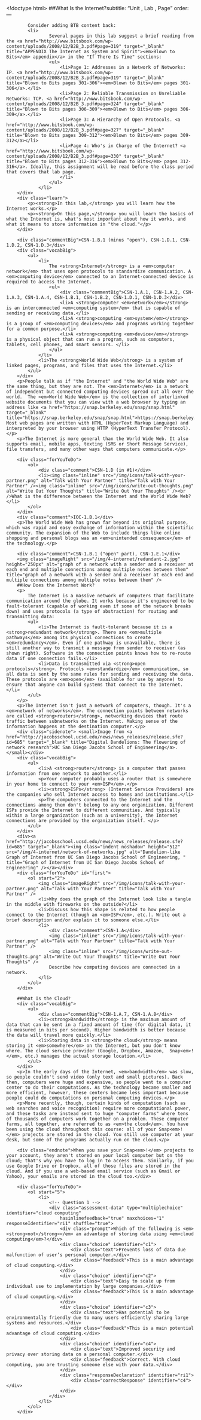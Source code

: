 <!doctype html>
<html lang="en">
    <head>
		<meta http-equiv="content-type" content="text/html; charset=utf-8" />
		<script type="text/javascript" src="/llab/loader.js"></script>
		<title>Unit 4 Lab 1: Computer Networks, Page 1</title>
    </head>
    
	<body>
        ##What Is the Internet?subtitle: "Unit , Lab , Page"
order:
---		
        <div class="todo">
			Consider adding BTB content back:
			<li>
                	Several pages in this lab suggest a brief reading from the <a href="http://www.bitsbook.com/wp-content/uploads/2008/12/B2B_3.pdf#page=319" target="_blank" title="APPENDIX The Internet as System and Spirit"><em>Blown to Bits</em> appendix</a> in the "If There Is Time" sections:
                    <ul>
                        <li>Page 1: Addresses in a Network of Networks: IP. <a href="http://www.bitsbook.com/wp-content/uploads/2008/12/B2B_3.pdf#page=319" target="_blank" title="Blown to Bits pages 301-306"><em>Blown to Bits</em> pages 301-306</a>.</li>
                        <li>Page 2: Reliable Transmission on Unreliable Networks: TCP. <a href="http://www.bitsbook.com/wp-content/uploads/2008/12/B2B_3.pdf#page=324" target="_blank" title="Blown to Bits pages 306-309"><em>Blown to Bits</em> pages 306-309</a>.</li>
                        <li>Page 3: A Hierarchy of Open Protocols. <a href="http://www.bitsbook.com/wp-content/uploads/2008/12/B2B_3.pdf#page=327" target="_blank" title="Blown to Bits pages 309-312"><em>Blown to Bits</em> pages 309-312</a></li>
                        <li>Page 4: Who's in Charge of the Internet? <a href="http://www.bitsbook.com/wp-content/uploads/2008/12/B2B_3.pdf#page=330" target="_blank" title="Blown to Bits pages 312-316"><em>Blown to Bits</em> pages 312-316</a>. Ideally, this assignment will be read before the class period that covers that lab page.
                        </li> 
                    </ul>
                </li>
		</div>
		<div class="learn">
            <p><strong>In this lab,</strong> you will learn how the Internet works.</p>
            <p><strong>On this page,</strong> you will learn the basics of what the Internet is, what's most important about how it works, and what it means to store information in "the cloud."</p>
        </div>
        
        <div class="commentBig">CSN-1.B.1 (minus "open"), CSN-1.D.1, CSN-1.D.2, CSN-1.D.3</div>
        <div class="vocabBig">
            <ul>
                <li>
                    The <strong>Internet</strong> is a <em>computer network</em> that uses open protocols to standardize communication. A <em>computing device</em> connected to an Internet-connected device is required to access the Internet.
                    <ul>
                        <div class="commentBig">CSN-1.A.1, CSN-1.A.2, CSN-1.A.3, CSN-1.A.4, CSN-1.B.1, CSN-1.B.2, CSN-1.D.1, CSN-1.D.3</div>
                        <li>A <strong>computer <em>network</em></strong> is an interconnected <em>computing system</em> that is capable of sending or receiving data.</li>
                        <li>A <strong>computing <em>system</em></strong> is a group of <em>computing devices</em> and programs working together for a common purpose.</li>
                        <li>A <strong>computing <em>device</em></strong> is a physical object that can run a program, such as computers, tablets, cell phones, and smart sensors. </li>
                    </ul>
                </li>
                <li>The <strong>World Wide Web</strong> is a system of linked pages, programs, and files that uses the Internet.</li>
            </ul>
        </div>
        <p>People talk as if "the Internet" and "the World Wide Web" are the same thing, but they are not. The <em>Internet</em> is a network of independent but connected computing devices spread out all over the world.  The <em>World Wide Web</em> is the collection of interlinked website documents that you can view with a web browser by typing an address like <a href="https://snap.berkeley.edu/snap/snap.html" target="_blank" title="https://snap.berkeley.edu/snap/snap.html">https://snap.berkeley.edu/snap/snap.html</a>. Most web pages are written with HTML (HyperText Markup Language) and interpreted by your browser using HTTP (HyperText Transfer Protocol). </p>
        <p>The Internet is more general than the World Wide Web. It also supports email, mobile apps, texting (SMS or Short Message Service), file transfers, and many other ways that computers communicate.</p>
        
        <div class="forYouToDo">
			<ol>
				<div class="comment">CSN-1.D (in #1)</div>
                <li><img class="inline" src="/img/icons/talk-with-your-partner.png" alt="Talk with Your Partner" title="Talk with Your Partner" /><img class="inline" src="/img/icons/write-out-thoughts.png" alt="Write Out Your Thoughts" title="Write Out Your Thoughts" /><br />What is the difference between the Internet and the World Wide Web?</li>
			</ol>
		</div>
        <div class="comment">IOC-1.B.1</div>
        <p>The World Wide Web has grown far beyond its original purpose, which was rapid and easy exchange of information within the scientific community. The expansion of the Web to include things like online shopping and personal blogs was an <em>unintended consequence</em> of the technology.</p>
        
        <div class="comment">CSN-1.B.1 ("open" part), CSN-1.E.1</div>
        <img class="imageRight" src="/img/4-internet/redundant-2.jpg" height="250px" alt="graph of a network with a sender and a receiver at each end and multiple connections among multiple notes between them" title="graph of a network with a sender and a receiver at each end and multiple connections among multiple notes between them" />
        ##How Does the Internet Work?
        <p>
            The Internet is a massive network of computers that facilitate communication around the globe. It works because it's engineered to be fault-tolerant (capable of working even if some of the network breaks down) and uses protocols (a type of abstraction) for routing and transmitting data:
            <ul>
                <li>The Internet is fault-tolerant because it is a <strong>redundant network</strong>. There are <em>multiple pathways</em> among its physical connections to create <em>redundancy</em>. Even if one pathway is unavailable, there is still another way to transmit a message from sender to receiver (as shown right). Software in the connection points knows how to re-route data if one connection fails.</li>
                <li>Data is transmitted via <strong>open protocols</strong>. Protocols <em>standardize</em> communication, so all data is sent by the same rules for sending and receiving the data. These protocols are <em>open</em> (available for use by anyone) to ensure that anyone can build systems that connect to the Internet.</li>
            </ul>
    	</p>
        <p>The Internet isn't just a network of computers, though. It's a <em>network of networks</em>. The connection points between networks are called <strong>routers</strong>, networking devices that route traffic between subnetworks on the Internet. Making sense of the information happens at the destination computer.</p>
        <div class="sidenote"> <small>Image from <a href="http://jacobsschool.ucsd.edu/news/news_releases/release.sfe?id=685" target="_blank" title="Digital Dandelions: The flowering of network research">UC San Diego Jacobs School of Engineering</a>.</small></div>
		<div class="vocabBig">
            <ul>
                <li>A <strong>router</strong> is a computer that passes information from one network to another.</li>
                <p>Your computer probably uses a router that is somewhere in your home to connect to your <em>ISP</em>.</p>
                <li><strong>ISPs</strong> (Internet Service Providers) are the companies who sell Internet access to homes and institutions.</li>
                <p>The computers connected to the Internet and the connections among them don't belong to any one organization. Different ISPs provide the Internet to different communities. And typically within a large organization (such as a university), the Internet connections are provided by the organization itself. </p>
            </ul>
        </div>
        <div><a href="http://jacobsschool.ucsd.edu/news/news_releases/release.sfe?id=685" target="_blank"><img class="indent noshadow" height="512" src="/img/4-internet/network-of-networks.jpg" alt="Dandelion-like Graph of Internet from UC San Diego Jacobs School of Engineering, " title="Graph of Internet from UC San Diego Jacobs School of Engineering" /></a></div>
        <div class="forYouToDo" id="first">
            <ol start="2">
                <img class="imageRight" src="/img/icons/talk-with-your-partner.png" alt="Talk with Your Partner" title="Talk with Your Partner" />
                <li>Why does the graph of the Internet look like a tangle in the middle with fireworks on the outside?</li>
				<li>Discuss how this shape is related to how people connect to the Internet (though an <em>ISP</em>, etc.). Write out a brief description and/or explain it to someone else.</li>
                <li>
                    <div class="comment">CSN-1.A</div>
                    <img class="inline" src="/img/icons/talk-with-your-partner.png" alt="Talk with Your Partner" title="Talk with Your Partner" />
                    <img class="inline" src="/img/icons/write-out-thoughts.png" alt="Write Out Your Thoughts" title="Write Out Your Thoughts" />
                    Describe how computing devices are connected in a network.
                </li>
            </ol>
        </div>
        
        ##What Is the Cloud?
        <div class="vocabBig">
            <ul>
                <div class="commentBig">CSN-1.A.7, CSN-1.A.8</div>
                <li><strong>Bandwidth</strong> is the maximum amount of data that can be sent in a fixed amount of time (for digital data, it is measured in bits per second). Higher bandwidth is better because the data will travel more quickly.</li>
                <li>Storing data in <strong>the cloud</strong> means storing it <em>somewhere</em> on the Internet, but you don't know where. The cloud service provider (Google, Dropbox, Amazon,  Snap<em>!</em>, etc.) manages the actual storage location.</li>
            </ul>
        </div>
        <p>In the early days of the Internet, <em>bandwidth</em> was slow, so people couldn't send video (only text and small pictures). Back then, computers were huge and expensive, so people went to a computer center to do their computations. As the technology became smaller and more efficient, however, these centers became less important because people could do computations on personal computing devices.</p>
        <p>More recently, though, certain kinds of computation (such as web searches and voice recognition) require more computational power, and these tasks are instead sent to huge "computer farms" where tens of thousands of computers work together on a problem. These computer farms, all together, are referred to as <em>the cloud</em>. You have been using the cloud throughout this course: all of your Snap<em>!</em> projects are stored in the cloud. You still use computer at your desk, but some of the programs actually run on the cloud.</p>
        
		<div class="endnote">When you save your Snap<em>!</em> projects to your account, they aren't stored on your local computer but on the cloud; that's why you have to log in to access them. Similarly, if you use Google Drive or Dropbox, all of those files are stored in the cloud. And if you use a web-based email service (such as Gmail or Yahoo), your emails are stored in the cloud too.</div>
        
        <div class="forYouToDo">
			<ol start="5">
                <li>
                    <!-- Question 1 -->
                    <div class="assessment-data" type="multiplechoice" identifier="cloud computing"
                        hasinlinefeedback="true" maxchoices="1" responseIdentifier="ri1" shuffle="true">
                        <div class="prompt">Which of the following is <em><strong>not</strong></em> an advantage of storing data using <em>cloud computing</em>?</div>
                        <div class="choice" identifier="c1">
                            <div class="text">Prevents loss of data due malfunction of user’s personal computer.</div>
                            <div class="feedback">This is a main advantage of cloud computing.</div>
                        </div>
                        <div class="choice" identifier="c2">
                            <div class="text">Easy to scale up from individual use to implementation by large companies.</div>
                            <div class="feedback">This is a main advantage of cloud computing.</div>
                        </div>
                        <div class="choice" identifier="c3">
                            <div class="text">Has potential to be environmentally friendly due to many users efficiently sharing large systems and resources.</div>
                            <div class="feedback">This is a main potential advantage of cloud computing.</div>
                        </div>
                        <div class="choice" identifier="c4">
                            <div class="text">Improved security and privacy over storing data on a personal computer.</div>
                            <div class="feedback">Correct. With cloud computing, you are trusting someone else with your data.</div>
                        </div>
                        <div class="responseDeclaration" identifier="ri1">
                            <div class="correctResponse" identifier="c4"></div>
                        </div>
                    </div>
                </li>
			</ol>
		</div>



